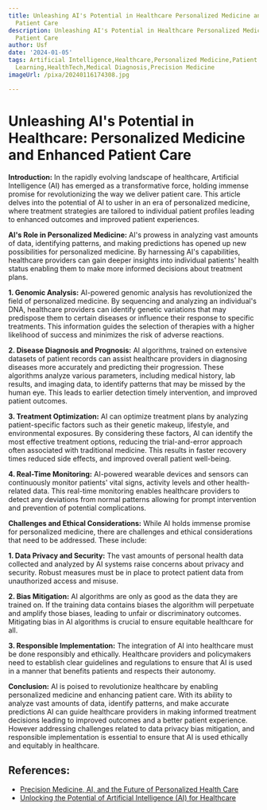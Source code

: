 ```yaml
---
title: Unleashing AI's Potential in Healthcare Personalized Medicine and Enhanced
  Patient Care
description: Unleashing AI's Potential in Healthcare Personalized Medicine and Enhanced
  Patient Care
author: Usf
date: '2024-01-05'
tags: Artificial Intelligence,Healthcare,Personalized Medicine,Patient Care,Big Data,Machine
  Learning,HealthTech,Medical Diagnosis,Precision Medicine
imageUrl: /pixa/20240116174308.jpg

---
```

# Unleashing AI's Potential in Healthcare:  Personalized Medicine and Enhanced Patient Care

**Introduction:**
In the rapidly evolving landscape of healthcare, Artificial Intelligence  (AI) has emerged as a transformative force, holding immense promise for revolutionizing the way we deliver patient care.  This  article delves into the potential of AI to usher in an era of personalized medicine, where treatment strategies are tailored to  individual patient profiles leading to enhanced outcomes and improved patient experiences.

**AI's Role in Personalized Medicine:**
AI's prowess  in analyzing vast amounts of data, identifying patterns, and making predictions has opened up  new possibilities for personalized medicine. By harnessing  AI's  capabilities, healthcare providers can gain deeper insights into individual patients' health status enabling  them to make more informed decisions about treatment plans.

**1. Genomic Analysis:**
AI-powered genomic analysis has revolutionized  the field of personalized medicine. By sequencing and  analyzing an individual's  DNA, healthcare providers  can identify genetic variations that may predispose them to certain diseases or influence their response to specific treatments. This information guides the selection of therapies with a higher likelihood of success and minimizes the risk  of adverse reactions.

**2. Disease  Diagnosis and Prognosis:**
AI algorithms, trained on extensive datasets  of patient records can assist healthcare providers in  diagnosing diseases more accurately and predicting their progression. These algorithms analyze various parameters, including medical history, lab results, and imaging data, to identify patterns that may be missed by the human eye. This leads to earlier detection timely intervention, and improved patient  outcomes.

**3. Treatment Optimization:**
AI can optimize treatment plans  by analyzing patient-specific factors such as their genetic makeup, lifestyle,  and environmental exposures. By considering these factors, AI can identify the most effective treatment options, reducing the trial-and-error approach often associated with traditional medicine. This results  in faster recovery times reduced  side effects,  and improved overall  patient well-being.

**4. Real-Time Monitoring:**
AI-powered wearable devices  and sensors can continuously monitor  patients' vital signs, activity levels and other health-related data. This real-time monitoring enables healthcare  providers  to detect any deviations from normal patterns allowing for prompt intervention and prevention of potential complications.

**Challenges  and Ethical Considerations:**
While AI holds  immense promise for personalized medicine, there are challenges and ethical considerations that need to be addressed. These include:

**1. Data Privacy and Security:**
The vast amounts of personal  health data collected and analyzed by AI systems raise concerns about  privacy and  security. Robust measures must be in place to protect patient data  from unauthorized access  and misuse.

**2. Bias Mitigation:**
AI algorithms are only as good  as the data they are trained  on. If the training data contains biases the algorithm will perpetuate and amplify those biases, leading to unfair or discriminatory outcomes. Mitigating  bias in AI algorithms  is  crucial to ensure equitable healthcare for all.

**3. Responsible Implementation:**
The integration of AI into healthcare  must be done  responsibly and ethically. Healthcare  providers and policymakers need  to establish clear guidelines and regulations  to  ensure that AI is used in  a manner that benefits patients and respects their autonomy.

**Conclusion:**
AI is poised to revolutionize healthcare by enabling personalized medicine and enhancing patient care. With its ability to analyze vast amounts of data, identify patterns, and make accurate predictions  AI can  guide healthcare providers in  making informed treatment  decisions leading to improved outcomes and a better patient experience. However addressing  challenges related to data privacy bias mitigation, and responsible implementation is essential to ensure that AI  is used ethically and equitably  in healthcare.

## References:
- [Precision Medicine, AI, and the Future of Personalized Health Care](https://www.ncbi.nlm.nih.gov/pmc/articles/PMC7877825/)
- [Unlocking the Potential of Artificial Intelligence (AI) for Healthcare](https://www.intechopen.com/online-first/87001)
